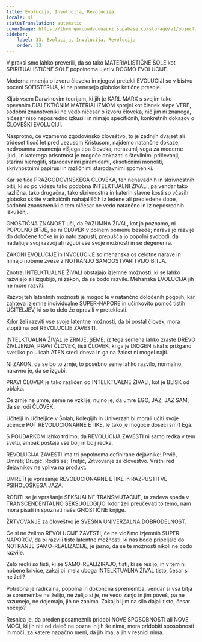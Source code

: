 ```yaml
---
title: Evolucija, Involucija, Revolucija
locale: sl
statusTranslation: automatic
coverImage: https://lhvmrqwrcowdvduuaukz.supabase.co/storage/v1/object/public/strapi-uploads/small_cover-educacion-fundamental.webp-2d51a7828a2b1309555be27f7e2a61a0.webp
sidebar:
    label: 33. Evolucija, Involucija, Revolucija
    order: 33
---
```

V praksi smo lahko preverili, da so tako MATERIALISTIČNE ŠOLE kot SPIRITUALISTIČNE ŠOLE popolnoma ujeti v DOGMO EVOLUCIJE.

Moderna mnenja o izvoru človeka in njegovi pretekli EVOLUCIJI so v bistvu poceni SOFISTERIJA, ki ne prenesejo globoke kritične presoje.

Kljub vsem Darwinovim teorijam, ki jih je KARL MARX s svojim tako opevanim DIALEKTIČNIM MATERIALIZMOM sprejel kot članek slepe VERE, sodobni znanstveniki ne vedo ničesar o izvoru človeka, nič jim ni znanega, ničesar niso neposredno izkusili in nimajo specifičnih, konkretnih dokazov o ČLOVEŠKI EVOLUCIJI.

Nasprotno, če vzamemo zgodovinsko človeštvo, to je zadnjih dvajset ali trideset tisoč let pred Jezusom Kristusom, najdemo natančne dokaze, nedvoumna znamenja višjega tipa človeka, nerazumljivega za moderne ljudi, in katerega prisotnost je mogoče dokazati s številnimi pričevanji, starimi hieroglifi, starodavnimi piramidami, eksotičnimi monoliti, skrivnostnimi papirusi in različnimi starodavnimi spomeniki.

Kar se tiče PRAZGODOVINSKEGA ČLOVEKA, teh nenavadnih in skrivnostnih bitij, ki so po videzu tako podobna INTELKTUALNI ŽIVALI, pa vendar tako različna, tako drugačna, tako skrivnostna in katerih slavne kosti so včasih globoko skrite v arhaičnih nahajališčih iz ledene ali predledene dobe, sodobni znanstveniki o tem ničesar ne vedo natančno in iz neposrednih izkušenj.

GNOSTIČNA ZNANOST uči, da RAZUMNA ŽIVAL, kot jo poznamo, ni POPOLNO BITJE, še ni ČLOVEK v polnem pomenu besede; narava jo razvije do določene točke in jo nato zapusti, prepušča jo popolni svobodi, da nadaljuje svoj razvoj ali izgubi vse svoje možnosti in se degenerira.

ZAKONI EVOLUCIJE in INVOLUCIJE so mehanska os celotne narave in nimajo nobene zveze z NOTRANJO SAMOOSTVARITVIJO BITJA.

Znotraj INTELKTUALNE ŽIVALI obstajajo izjemne možnosti, ki se lahko razvijejo ali izgubijo, ni zakon, da se bodo razvile. Mehanska EVOLUCIJA jih ne more razviti.

Razvoj teh latentnih možnosti je mogoč le v natančno določenih pogojih, kar zahteva izjemne individualne SUPER-NAPORE in učinkovito pomoč tistih UČITELJEV, ki so to delo že opravili v preteklosti.

Kdor želi razviti vse svoje latentne možnosti, da bi postal človek, mora stopiti na pot REVOLUCIJE ZAVESTI.

INTELKTUALNA ŽIVAL je ZRNJE, SEME; iz tega semena lahko zraste DREVO ŽIVLJENJA, PRAVI ČLOVEK, tisti ČLOVEK, ki ga je DIOGEN iskal s prižgano svetilko po ulicah ATEN sredi dneva in ga na žalost ni mogel najti.

NI ZAKON, da se bo to zrnje, to posebno seme lahko razvilo, normalno, naravno je, da se izgubi.

PRAVI ČLOVEK je tako različen od INTELKTUALNE ŽIVALI, kot je BLISK od oblaka.

Če zrnje ne umre, seme ne vzklije, nujno je, da umre EGO, JAZ, JAZ SAM, da se rodi ČLOVEK.

Učitelji in Učiteljice v Šolah, Kolegijih in Univerzah bi morali učiti svoje učence POT REVOLUCIONARNE ETIKE, le tako je mogoče doseči smrt Ega.

S POUDARKOM lahko trdimo, da REVOLUCIJA ZAVESTI ni samo redka v tem svetu, ampak postaja vse bolj in bolj redka.

REVOLUCIJA ZAVESTI ima tri popolnoma definirane dejavnike: Prvič, Umreti; Drugič, Roditi se; Tretjič, Žrtvovanje za človeštvo. Vrstni red dejavnikov ne vpliva na produkt.

UMRETI je vprašanje REVOLUCIONARNE ETIKE in RAZPUSTITVE PSIHOLOŠKEGA JAZA.

RODITI se je vprašanje SEKSUALNE TRANSMUTACIJE, ta zadeva spada v TRANSCENDENTALNO SEKSUOLOGIJO, kdor želi preučevati to temo, nam mora pisati in spoznati naše GNOSTIČNE knjige.

ŽRTVOVANJE za človeštvo je SVESNA UNIVERZALNA DOBRODELNOST.

Če si ne želimo REVOLUCIJE ZAVESTI, če ne vložimo izjemnih SUPER-NAPOROV, da bi razvili tiste latentne možnosti, ki nas bodo pripeljale do NOTRANJE SAMO-REALIZACIJE, je jasno, da se te možnosti nikoli ne bodo razvile.

Zelo redki so tisti, ki se SAMO-REALIZIRAJO, tisti, ki se rešijo, in v tem ni nobene krivice, zakaj bi imela uboga INTELKTUALNA ŽIVAL tisto, česar si ne želi?

Potrebna je radikalna, popolna in dokončna sprememba, vendar si vsa bitja te spremembe ne želijo, ne želijo si je, ne vedo zanjo in jim poveš, pa ne razumejo, ne dojemajo, jih ne zanima. Zakaj bi jim na silo dajali tisto, česar nočejo?

Resnica je, da preden posameznik pridobi NOVE SPOSOBNOSTI ali NOVE MOČI, ki jih niti od daleč ne pozna in jih še nima, mora pridobiti sposobnosti in moči, za katere napačno meni, da jih ima, a jih v resnici nima.

